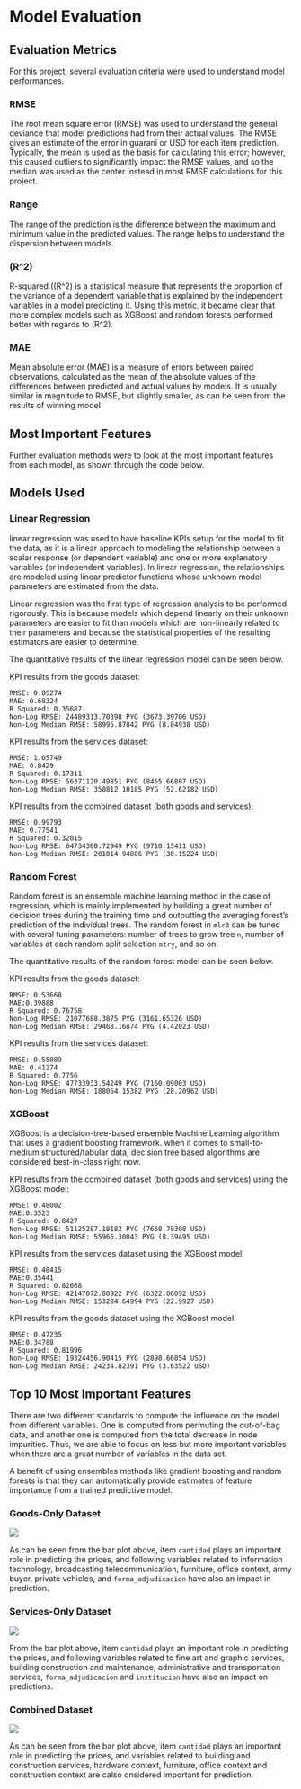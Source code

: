 # Model Evaluation {#eval}

## Evaluation Metrics {#eval-metrics}

For this project, several evaluation criteria were used to understand model performances.

### RMSE {#eval-rmse}

The root mean square error (RMSE) was used to understand the general deviance that model predictions had from their actual values. The RMSE gives an estimate of the error in guarani or USD for each item prediction. Typically, the mean is used as the basis for calculating this error; however, this caused outliers to significantly impact the RMSE values, and so the median was used as the center instead in most RMSE calculations for this project.

### Range {#eval-range}

The range of the prediction is the difference between the maximum and minimum value in the predicted values. The range helps to understand the dispersion between models.

### \(R^2\) {#eval-rsq}

R-squared (\(R^2\) is a statistical measure that represents the proportion of the variance of a dependent variable that is explained by the independent variables in a model predicting it. Using this metric, it became clear that more complex models such as XGBoost and random forests performed better with regards to \(R^2\).

### MAE {#eval-mae}

Mean absolute error (MAE) is a measure of errors between paired observations, calculated as the mean of the absolute values of the differences between predicted and actual values by models. It is usually similar in magnitude to RMSE, but slightly smaller, as can be seen from the results of winning model

## Most Important Features {#eval-important-features}

Further evaluation methods were to look at the most important features from each model, as shown through the code below.

## Models Used {#eval-models}

### Linear Regression {#eval-ols}

linear regression was used to have baseline KPIs setup for the model to fit the data, as it is a linear approach to modeling the relationship between a scalar response (or dependent variable) and one or more explanatory variables (or independent variables). In linear regression, the relationships are modeled using linear predictor functions whose unknown model parameters are estimated from the data. 

Linear regression was the first type of regression analysis to be performed rigorously. This is because models which depend linearly on their unknown parameters are easier to fit than models which are non-linearly related to their parameters and because the statistical properties of the resulting estimators are easier to determine.

The quantitative results of the linear regression model can be seen below.

KPI results from the goods dataset:

```
RMSE: 0.89274
MAE: 0.68324
R Squared: 0.35687
Non-Log RMSE: 24489313.70398 PYG (3673.39706 USD) 
Non-Log Median RMSE: 58995.87842 PYG (8.84938 USD)  
```

KPI results from the services dataset:

```
RMSE: 1.05749
MAE: 0.8429
R Squared: 0.17311
Non-Log RMSE: 56371120.49851 PYG (8455.66807 USD) 
Non-Log Median RMSE: 350812.10185 PYG (52.62182 USD) 
```

KPI results from the combined dataset (both goods and services):

```
RMSE: 0.99793
MAE: 0.77541
R Squared: 0.32015
Non-Log RMSE: 64734360.72949 PYG (9710.15411 USD) 
Non-Log Median RMSE: 201014.94886 PYG (30.15224 USD)   
```

### Random Forest {#eval-rf}

Random forest is an ensemble machine learning method in the case of regression, which is mainly implemented by building a great number of decision trees during the training time and
outputting the averaging forest's prediction of the individual trees. The random forest in `mlr3` can be tuned with several tuning parameters: number of trees to grow tree `n`, number of variables at each random split selection `mtry`, and so on. 

The quantitative results of the random forest model can be seen below.

KPI results from the goods dataset:

```
RMSE: 0.53668
MAE:0.39888
R Squared: 0.76758
Non-Log RMSE: 21077688.3875 PYG (3161.65326 USD) 
Non-Log Median RMSE: 29468.16874 PYG (4.42023 USD) 
```

KPI results from the services dataset:

```
RMSE: 0.55089
MAE: 0.41274
R Squared: 0.7756
Non-Log RMSE: 47733933.54249 PYG (7160.09003 USD) 
Non-Log Median RMSE: 188064.15382 PYG (28.20962 USD)
```

### XGBoost {#eval-xgb}

XGBoost is a decision-tree-based ensemble Machine Learning algorithm that uses a gradient boosting framework. when it comes to small-to-medium structured/tabular data, decision tree based algorithms are considered best-in-class right now.

KPI results from the combined dataset (both goods and services) using the XGBoost model:

```
RMSE: 0.48002
MAE:0.3523
R Squared: 0.8427
Non-Log RMSE: 51125287.18182 PYG (7668.79308 USD) 
Non-Log Median RMSE: 55966.30043 PYG (8.39495 USD) 
```

KPI results from the services dataset using the XGBoost model:

```
RMSE: 0.48415
MAE:0.35441
R Squared: 0.82668
Non-Log RMSE: 42147072.80922 PYG (6322.06092 USD) 
Non-Log Median RMSE: 153284.64994 PYG (22.9927 USD) 
```

KPI results from the goods dataset using the XGBoost model:

```
RMSE: 0.47235
MAE:0.34788
R Squared: 0.81996
Non-Log RMSE: 19324456.90415 PYG (2898.66854 USD) 
Non-Log Median RMSE: 24234.82391 PYG (3.63522 USD) 
```

## Top 10 Most Important Features {#eval-top-10}

There are two different standards to compute the influence on the model from different variables. One is computed from permuting the out-of-bag data, and another one is computed from the total decrease in node impurities. Thus, we are able to focus on less but more important variables when there are a great number of variables in the data set.

A benefit of using ensembles methods like gradient boosting and random forests is that they can automatically provide estimates of feature importance from a trained predictive model.

### Goods-Only Dataset {#eval-top-10-goods}

![](resources/evaluation/goods_importance.png)

As can be seen from the bar plot above, item `cantidad` plays an important role in predicting the prices, and following variables related to information technology, broadcasting telecommunication, furniture, office context, army buyer, private vehicles, and `forma_adjudicacion` have also an impact in prediction.

### Services-Only Dataset {#eval-top-10-services}

![](resources/evaluation/services_importance.png)

From the bar plot above, item `cantidad` plays an important role in predicting the prices, and following  variables related to fine art and graphic services, building construction and maintenance, administrative and transportation services, `forma_adjudicacion` and `institucion` have also an impact on predictions.

### Combined Dataset {#eval-top-10-combined}

![](resources/evaluation/combined_importance.png)

As can be seen from the bar plot above, item `cantidad` plays an important role in predicting the prices, and variables related to building and construction services, hardware context, furniture, office context and construction context are calso onsidered important for prediction.
